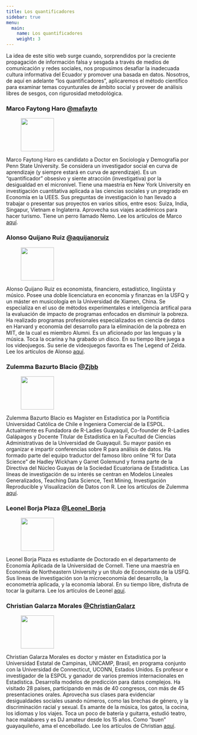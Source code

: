 ```yaml
---
title: Los quantificadores
sidebar: true
menu: 
  main: 
    name: Los quantificadores
    weight: 3
---
```

La idea de este sitio web surge cuando, sorprendidos por la creciente propagación de información falsa y sesgada a través de medios de comunicación y redes sociales, nos propusimos desafiar la inadecuada cultura informativa del Ecuador y promover una basada en datos. Nosotros, de aquí en adelante "los quantificadores", aplicaremos el método científico para examinar temas coyunturales de ámbito social y proveer de análisis  libres de sesgos, con rigurosidad metodológica.


<h3>Marco Faytong Haro  <a href= "https://twitter.com/mafayto"> @mafayto</a></h3> 


<div class="authorbox clearfix">
<figure class="authorbox__avatar">
<img src="/img/authors/marco-faytong.jpg" class="avatar" height="90" width="90"/>
</figure>
<div class="authorbox__description">Marco Faytong Haro es candidato a Doctor en Sociología y Demografía por Penn State University. Se considera un investigador social en curva de aprendizaje (y siempre estará en curva de aprendizaje). Es un "quantificador" obsesivo y siente atracción (investigativa) por la desigualdad en el micronivel. Tiene una maestría en New York University en investigación cuantitativa aplicada a las ciencias sociales y un pregrado en Economía en la UEES. Sus preguntas de investigación lo han llevado a trabajar o presentar sus proyectos en varios sitios, entre esos: Suiza, India, Singapur, Vietnam e Inglaterra. Aprovecha sus viajes académicos para hacer turismo. Tiene un perro llamado Nemo. Lee los artículos de Marco <a href= "https://elquantificador.org/authors/marco-faytong/">aquí</a>.</div>
</div>

<h3>Alonso Quijano Ruiz <a href= "https://twitter.com/aquijanoruiz">@aquijanoruiz</a></h3>

<div class="authorbox clearfix">
<figure class="authorbox__avatar">
<img src="/img/authors/alonso-quijano.jpg" class="avatar" height="90" width="90"/>
</figure>
<div class="authorbox__description">Alonso Quijano Ruiz es economista, financiero, estadístico, lingüista y músico. Posee una doble licenciatura en economía y finanzas en la USFQ y un máster en musicología en la Universidad de Xiamen, China. Se especializa en el uso de métodos experimentales e inteligencia artifical para la evaluación de impacto de programas enfocados en disminuir la pobreza. Ha realizado programas profesionales especializados en ciencia de datos en Harvard y economía del desarrollo para la eliminación de la pobreza en MIT, de la cual es miembro Alumni. Es un aficionado por las lenguas y la música. Toca la ocarina y ha grabado un disco. En su tiempo libre juega  a los videojuegos. Su serie de videojuegos favorita es The Legend of Zelda. Lee los artículos de Alonso <a href= "https://elquantificador.org/authors/alonso-quijano/">aquí</a>.</div>
</div>

<h3>Zulemma Bazurto Blacio <a href= "https://twitter.com/Zjbb">@Zjbb</a></h3>

<div class="authorbox clearfix">
<figure class="authorbox__avatar">
<img src="/img/authors/zulemma-bazurto.jpg" class="avatar" height="90" width="90"/>
</figure>
<div class="authorbox__description">Zulemma Bazurto Blacio es Magíster en Estadística por la Pontificia Universidad Católica de Chile e Ingeniera Comercial de la ESPOL. Actualmente es Fundadora de R-Ladies Guayaquil, Co-founder de R-Ladies Galápagos y Docente Titular de Estadística en la Facultad de Ciencias Administrativas de la Universidad de Guayaquil. Su mayor pasión es organizar e impartir conferencias sobre R para análisis de datos. Ha formado parte del equipo traductor del famoso libro online “R for Data Science” de Hadley Wickham y Garret Golemund y forma parte de la Directiva del Núcleo Guayas de la Sociedad Ecuatoriana de Estadística. Las líneas de investigación de su interés se centran en Modelos Lineales Generalizados, Teaching Data Science, Text Mining, Investigación Reproducible y Visualización de Datos con R. Lee los artículos de Zulemma <a href= "https://elquantificador.org/authors/zulemma-bazurto/">aquí</a>.</div>
</div>

<h3>Leonel Borja Plaza <a href= "https://twitter.com/Leonel_Borja">@Leonel_Borja</a></h3>

<div class="authorbox clearfix">
<figure class="authorbox__avatar">
<img src="/img/authors/leonel-borja-plaza.jpg" class="avatar" height="90" width="90"/>
</figure>
<div class="authorbox__description">Leonel Borja Plaza es estudiante de Doctorado en el departamento de Economía Aplicada de la Universidad de Cornell. Tiene una maestría en Economía de Northeastern University y un título de Economista de la USFQ. Sus líneas de investigación son la microeconomía del desarrollo, la econometría aplicada, y la economía laboral. En su tiempo libre, disfruta de tocar la guitarra. Lee los artículos de Leonel <a href= "https://elquantificador.org/authors/leonel-borja-plaza/">aquí</a>.</div>
</div>

<h3>Christian Galarza Morales <a href= "https://twitter.com/ChristianGalarz">@ChristianGalarz</a></h3>

<div class="authorbox clearfix">
<figure class="authorbox__avatar">
<img src="/img/authors/christian-galarza.jpg" class="avatar" height="90" width="90"/>
</figure>
<div class="authorbox__description">Christian Galarza Morales es doctor y máster en Estadística por la Universidad Estatal de Campinas, UNICAMP, Brasil, en programa conjunto con la Universidad de Connecticut, UCONN, Estados Unidos. Es profesor e investigador de la ESPOL y ganador de varios premios internacionales en Estadística. Desarrolla modelos de predicción para datos complejos. Ha visitado 28 países, participando en más de 40 congresos, con más de 45 presentaciones orales. Aprovecha sus clases para evidenciar desigualdades sociales usando números, como las brechas de género, y la discriminación racial y sexual. Es amante de la música, los gatos, la cocina, los idiomas y los viajes. Toca un poco de batería y guitarra, estudió teatro, hace malabares y es DJ amateur desde los 15 años. Como “buen” guayaquileño, ama el encebollado. Lee los artículos de Christian <a href= "https://elquantificador.org/authors/christian-galarza/">aquí</a>.</div>
</div>